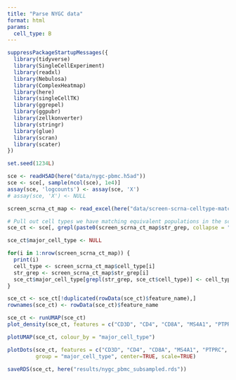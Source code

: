 ```yaml
---
title: "Parse NYGC data"
format: html
params:
  cell_type: B
---
```


```r
suppressPackageStartupMessages({
  library(tidyverse)
  library(SingleCellExperiment)
  library(readxl)
  library(Nebulosa)
  library(ComplexHeatmap)
  library(here)
  library(singleCellTK)
  library(ggrepel)
  library(ggpubr)
  library(zellkonverter)
  library(stringr)
  library(glue)
  library(scran)
  library(scater)
})
```

```r
set.seed(1234L)
```



```r
sce <- readH5AD(here("data/nygc-pbmc.h5ad"))
sce <- sce[, sample(ncol(sce), 1e4)]
assay(sce, 'logcounts') <- assay(sce, 'X')
# assay(sce, 'X') <- NULL
```

```r
screen_scrna_ct_map <- read_excel(here("data/screen-scrna-celltype-match-lee.xlsx"))
```



```r
# Pull out cell types we have matching equivalent populations in the screen for
sce_ct <- sce[, grepl(paste0(screen_scrna_ct_map$str_grep, collapse = "|"), sce$cell_type)]
```

```r
sce_ct$major_cell_type <- NULL

for(i in 1:nrow(screen_scrna_ct_map)) {
  print(i)
  cell_type <- screen_scrna_ct_map$cell_type[i]
  str_grep <- screen_scrna_ct_map$str_grep[i]
  sce_ct$major_cell_type[grepl(str_grep, sce_ct$cell_type)] <- cell_type
}
```



```r
sce_ct <- sce_ct[!duplicated(rowData(sce_ct)$feature_name),]
rownames(sce_ct) <- rowData(sce_ct)$feature_name
```

```r
sce_ct <- runUMAP(sce_ct)
plot_density(sce_ct, features = c("CD3D", "CD4", "CD8A", "MS4A1", "PTPRC", "CD68"))
```

```r
plotUMAP(sce_ct, colour_by = "major_cell_type")
```

```r
plotDots(sce_ct, features = c("CD3D", "CD4", "CD8A", "MS4A1", "PTPRC", "CD68", "NKG7", "GZMB", "FOXP3"),
         group = "major_cell_type", center=TRUE, scale=TRUE)
```

```r
saveRDS(sce_ct, here("results/nygc_pbmc_subsampled.rds"))
```

